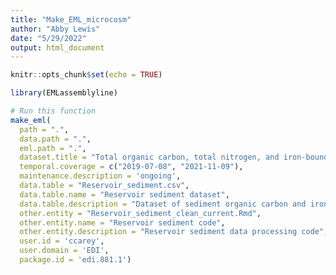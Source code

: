```yaml
---
title: "Make_EML_microcosm"
author: "Abby Lewis"
date: "5/29/2022"
output: html_document
---
```


```r
knitr::opts_chunk$set(echo = TRUE)
```

```r
library(EMLassemblyline)

# Run this function
make_eml(
  path = ".",
  data.path = ".",
  eml.path = ".",
  dataset.title = "Total organic carbon, total nitrogen, and iron-bound organic carbon in surficial sediment and sedimenting material from Falling Creek and Beaverdam Reservoirs in 2019 and 2021",
  temporal.coverage = c("2019-07-08", "2021-11-09"),
  maintenance.description = 'ongoing',
  data.table = "Reservoir_sediment.csv",
  data.table.name = "Reservoir sediment dataset",
  data.table.description = "Dataset of sediment organic carbon and iron-bound organic carbon extractions",
  other.entity = "Reservoir_sediment_clean_current.Rmd",
  other.entity.name = "Reservoir sediment code",
  other.entity.description = "Reservoir sediment data processing code",
  user.id = 'ccarey',
  user.domain = 'EDI',
  package.id = 'edi.881.1')
```

